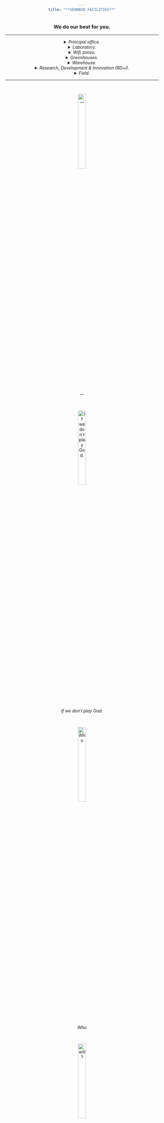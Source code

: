 ```yaml
---
title: "**GENNBIO FACILITIES**"
---
```


### We do our best for you.
___
<details> 
<summary> *Principal office.* </summary>


![*GENNBIO (Principal office).*](C:\Users\Dell\Desktop\GENNBIO.github.io\Principal_NN.jpg){width=50%}


</details>


<details> 
<summary> *Laboratory.* </summary>


![*Laboratory.*](C:\Users\Dell\Desktop\GENNBIO.github.io\LAB_NN23.png){width=50%}


</details>


<details> 
<summary> *Wifi zones.* </summary>

![*WiFi zone 1.*](C:\Users\Dell\Desktop\GENNBIO.github.io\Wfi2_NN.jpg){width=50%}


![*WiFi zone 2.*](C:\Users\Dell\Desktop\GENNBIO.github.io\Loading_NN.gif){width=25%}


</details>


<details> 
<summary> *Greenhouses.* </summary>


![*Stage 3.*](C:\Users\Dell\Desktop\GENNBIO.github.io\Stage32_NN.png){width=50%}


![*Greenhouse 1.*](C:\Users\Dell\Desktop\GENNBIO.github.io\Greenhouse242_NN.jpg){width=50%}


![*Greenhouse 2.*](C:\Users\Dell\Desktop\GENNBIO.github.io\Greenhouse 2_NN.jpg){width=50%}


![*Triple hybrid.*](C:\Users\Dell\Desktop\GENNBIO.github.io\TH1_NN.jpg){width=50%}


![*Stage 3.*](C:\Users\Dell\Desktop\GENNBIO.github.io\Stage3_NN.jpg){width=50%}


</details>


<details> 
<summary> *Warehouse.* </summary>


![*Warehouse 1.*](C:\Users\Dell\Desktop\GENNBIO.github.io\Warehouse_NN1.jpg){width=50%}

![*Warehouse 1.*](C:\Users\Dell\Desktop\GENNBIO.github.io\Warehouse_NN2.jpg){width=50%}


</details>


<details> 
<summary> *Research, Development & Innovation (RD+i).* </summary>


![*Loading...*](C:\Users\Dell\Desktop\GENNBIO.github.io\Loading_NN.gif){width=25%}



</details>


<details> 
<summary> *Field.* </summary>


![*Field.*](C:\Users\Dell\Desktop\GENNBIO.github.io\Field 1_NN.jpg){width=50%}


![*Field.*](C:\Users\Dell\Desktop\GENNBIO.github.io\Field 2_NN.jpg){width=50%}


</details>
___


<br>



![*---*](C:\Users\Dell\Desktop\GENNBIO.github.io\360_NN.jpg){width=25%}


<br>


![*If we don´t play God.*](C:\Users\Dell\Desktop\GENNBIO.github.io\BioTec3-NN.jpg){width=25%}


<br>


![*Who*](C:\Users\Dell\Desktop\GENNBIO.github.io\BioTec2_NN.jpg){width=25%}


<br>


![*will?*](C:\Users\Dell\Desktop\GENNBIO.github.io\AgroPec_NN.jpg){width=25%}


<br>


![***J.D.W.***](C:\Users\Dell\Desktop\GENNBIO.github.io\GENNBIOX_NN.png){width=25%}


<br>


- I.G.X. MP4 [-->](https://gennbio.github.io/Xtreme_NN.mp4)


<style>
body {text-align: center}
</style>